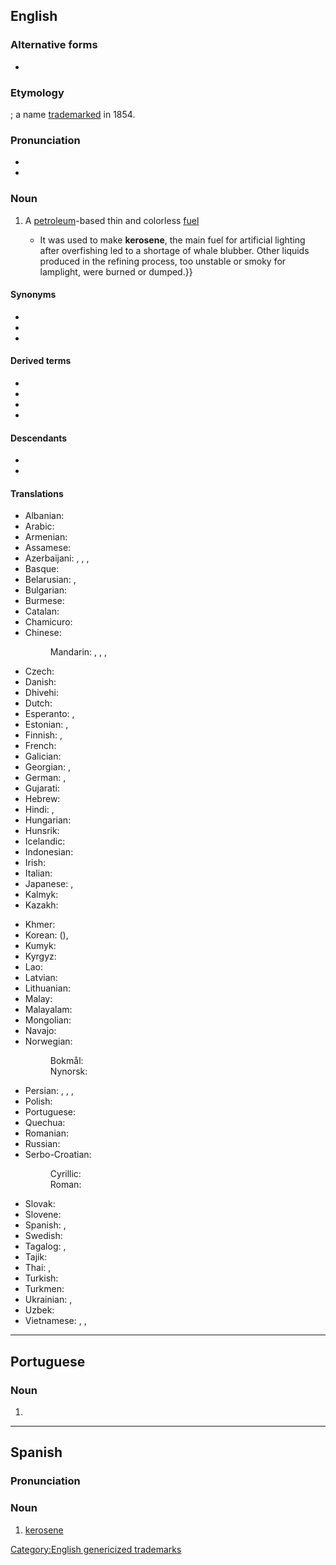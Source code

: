 {{also|kérosène}}
==English==
{{wikipedia}}

===Alternative forms===
* {{l|en|kerosine}}

===Etymology===
{{affix|en|κηρός|t1=wax|lang1=grc|-ene}}; a name [[trademark]]ed in 1854.

===Pronunciation===
* {{IPA|en|/ˈkɛɹəsiːn/}}
* {{audio|en|LL-Q1860 (eng)-Vealhurl-kerosene.wav|Audio (RP)}}

===Noun===
{{en-noun|~}}

# A [[petroleum]]-based thin and colorless [[fuel]]
#* {{quote-journal|en|date=2013-08-03|volume=408|issue=8847|magazine={{w|The Economist}}
|title=[http://www.economist.com/news/leaders/21582516-worlds-thirst-oil-could-be-nearing-peak-bad-news-producers-excellent Yesterday’s fuel]
|passage=The dawn of the oil age was fairly recent. Although the stuff was used to waterproof boats in the Middle East 6,000 years ago, extracting it in earnest began only in 1859 after an oil strike in Pennsylvania.{{...}}It was used to make '''kerosene''', the main fuel for artificial lighting after overfishing led to a shortage of whale blubber. Other liquids produced in the refining process, too unstable or smoky for lamplight, were burned or dumped.}}
#: {{ux|en|The '''kerosene''' lasted all winter, so the furnace kept us always warm.}}
#: {{syn|en|paraffin}} {{q|UK}}

====Synonyms====
* {{l|en|coal oil}}
* {{l|en|kero}}
* {{l|en|lamp oil}}

====Derived terms====
* {{l|en|biokerosene}}
* {{l|en|kerosene-like}}
* {{l|en|kerosenelike}}
* {{l|en|kerosenish}}

====Descendants====
* {{desc|as|কেৰাচিন|bor=1}}
* {{desctree|ru|кероси́н|bor=1}}

====Translations====
{{trans-top|thin, colorless fuel}}
* Albanian: {{t+|sq|vajgur|m}}
* Arabic: {{t|ar|كِيرُوسِين|m}}
* Armenian: {{t+|hy|կերոսին}}
* Assamese: {{t|as|কেৰাচিন}}
* Azerbaijani: {{t|az|kerosin}}, {{t|az|ağ neft}}, {{t|az|lampa nefti}}, {{t|az|ağ nöyüd}}
* Basque: {{t+|eu|keroseno}}
* Belarusian: {{t|be|га́за|f|sc=Cyrl}}, {{t|be|керасі́н|m|sc=Cyrl}}
* Bulgarian: {{t|bg|кероси́н|m|sc=Cyrl}}
* Burmese: {{t+|my|ရေနံဆီ|sc=Mymr}}
* Catalan: {{t|ca|querosè|m}}
* Chamicuro: {{t|ccc|kerosina}}
* Chinese:
*: Mandarin: {{t+|cmn|煤油|tr=méiyóu|sc=Hani}}, {{t+|cmn|火油|tr=huǒyóu|sc=Hani}}, {{t+|cmn|燈油}}, {{t+|cmn|灯油|tr=dēngyóu}}
* Czech: {{t+|cs|petrolej|m}}
* Danish: {{t|da|petroleum}}
* Dhivehi: {{t|dv|ކަރާސީނު}}
* Dutch: {{t+|nl|kerosine|f}}
* Esperanto: {{t|eo|keroseno}}, {{t|eo|petrolo}}
* Estonian: {{t|et|petrooleum}}, {{t|et|lambiõli}}
* Finnish: {{t+|fi|petroli}} {{qualifier|generic}}, {{t+|fi|kerosiini}} {{qualifier|high quality}}
* French: {{t+|fr|kérosène|m}}
* Galician: {{t|gl|queroseno|m}}
* Georgian: {{t|ka|კეროსინი}}, {{t|ka|ნავთი}}
* German: {{t+|de|Petroleum|n}}, {{q|aviation}} {{t+|de|Kerosin|n}}
* Gujarati: {{t|gu|ઘાસલેટ}}
* Hebrew: {{t|he|קֵרוֹסִין|m|tr=kerosin}}
* Hindi: {{t|hi|मिट्टी का तेल}}, {{t|hi|केरोसीन|sc=Deva}}
* Hungarian: {{t+|hu|kerozin}}
* Hunsrik: {{t|hrx|Kërosen|n}}
* Icelandic: {{t|is|kerósín}}
* Indonesian: {{t+|id|kerosin}}
* Irish: {{t|ga|ceirisín}}
* Italian: {{t+|it|cherosene|m}}
* Japanese: {{t|ja|灯油|tr=とうゆ, tōyu|sc=Jpan}}, {{t|ja|ケロシン|tr=keroshin|sc=Jpan}}
* Kalmyk: {{t|xal|намк}}
* Kazakh: {{t+|kk|керосин|sc=Cyrl}}
{{trans-mid}}
* Khmer: {{t+|km|កាត}}
* Korean: {{t+|ko|등유}} ({{t+|ko|燈油}}), {{t|ko|케로신}}
* Kumyk: {{t|kum|нап|tr=nap}}
* Kyrgyz: {{t+|ky|керосин|m|sc=Cyrl}}
* Lao: {{t|lo|ກ້າດ}}
* Latvian: {{t|lv|petroleja|f}}
* Lithuanian: {{t|lt|žibalas|m}}
* Malay: {{t|ms|minyak tanah}}
* Malayalam: {{t+|ml|മണ്ണെണ്ണ|sc=Mlym}}
* Mongolian: {{t+|mn|керосин|sc=Cyrl}}
* Navajo: {{t|nv|akʼahkǫʼ}}
* Norwegian:
*: Bokmål: {{t+|nb|parafin|m}}
*: Nynorsk: {{t|nn|parafin|m}}
* Persian: {{t|fa|نفت سفید|tr=naft-e sefid|sc=fa-Arab}}, {{t+|fa|نفت|tr=naft|sc=fa-Arab}}, {{t|fa|نفت چراغ|tr=naft-e čerâğ}}, {{t|fa|کروسن|tr=kerosen}}
* Polish: {{t+|pl|nafta|f}}
* Portuguese: {{t+|pt|querosene|f}}
* Quechua: {{t|qu|kirusini}}
* Romanian: {{t+|ro|petrol lampant|n}}
* Russian: {{t+|ru|кероси́н|m}}
* Serbo-Croatian:
*: Cyrillic: {{t|sh|керозин|m}}
*: Roman: {{t+|sh|kerozin|m}}
* Slovak: {{t+|sk|petrolej|m}}
* Slovene: {{t|sl|petrolej|m}}
* Spanish: {{t+|es|queroseno|m}}, {{t|es|canfín}} {{qualifier|Costa Rica}}
* Swedish: {{t+|sv|fotogen|c}}
* Tagalog: {{t|tl|gaas}}, {{t|tl|kerosina}}
* Tajik: {{t|tg|керосин}}
* Thai: {{t|th|น้ำมันก๊าด}}, {{t+|th|ก๊าด}}
* Turkish: {{t+|tr|kerosen}}
* Turkmen: {{t|tk|kerosin}}
* Ukrainian: {{t|uk|гас|m|sc=Cyrl}}, {{t+|uk|кероси́н|m|sc=Cyrl}}
* Uzbek: {{t+|uz|kerosin}}
* Vietnamese: {{t+|vi|dầu hỏa}}, {{t|vi|dầu lửa}}, {{t|vi|kêrôsin}}
{{trans-bottom}}

[[Category:English genericized trademarks]]

----

==Portuguese==

===Noun===
{{pt-noun|m|s}}

# {{obsolete spelling of|pt|querosene}}

----

==Spanish==

===Pronunciation===
{{es-IPA}}

===Noun===
{{es-noun|m}}

# [[#English|kerosene]]